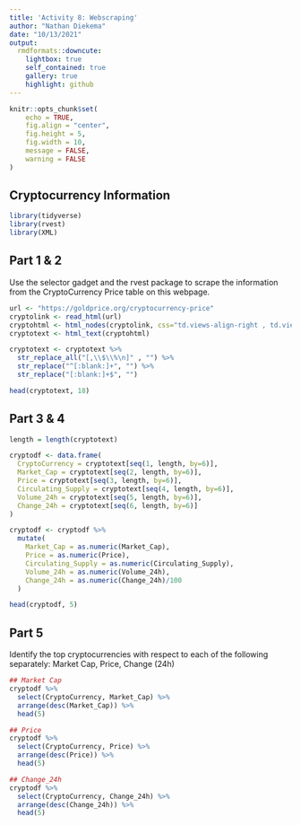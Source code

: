---
title: 'Activity 8: Webscraping'
author: "Nathan Diekema"
date: "10/13/2021"
output:
  rmdformats::downcute:
    lightbox: true
    self_contained: true
    gallery: true
    highlight: github
---

```{r setup, include=FALSE}
knitr::opts_chunk$set(
	echo = TRUE,
	fig.align = "center",
	fig.height = 5,
	fig.width = 10,
	message = FALSE,
	warning = FALSE
)
```

## Cryptocurrency Information

```{r message=FALSE, warning=FALSE}
library(tidyverse)
library(rvest)
library(XML)
```

## Part 1 & 2

Use the selector gadget and the rvest package to scrape the information from the CryptoCurrency Price table on this webpage.

```{r message=FALSE, warning=FALSE}

url <- "https://goldprice.org/cryptocurrency-price"
cryptolink <- read_html(url)
cryptohtml <- html_nodes(cryptolink, css="td.views-align-right , td.views-field-field-crypto-proper-name")
cryptotext <- html_text(cryptohtml)

cryptotext <- cryptotext %>% 
  str_replace_all("[,\\$\\%\n]" , "") %>% 
  str_replace("^[:blank:]+", "") %>% 
  str_replace("[:blank:]+$", "") 

head(cryptotext, 18)
```

## Part 3 & 4

```{r message=FALSE, warning=FALSE}

length = length(cryptotext)

cryptodf <- data.frame(
  CryptoCurrency = cryptotext[seq(1, length, by=6)],
  Market_Cap = cryptotext[seq(2, length, by=6)],
  Price = cryptotext[seq(3, length, by=6)],
  Circulating_Supply = cryptotext[seq(4, length, by=6)],
  Volume_24h = cryptotext[seq(5, length, by=6)],
  Change_24h = cryptotext[seq(6, length, by=6)]
)

cryptodf <- cryptodf %>% 
  mutate(
    Market_Cap = as.numeric(Market_Cap),
    Price = as.numeric(Price),
    Circulating_Supply = as.numeric(Circulating_Supply),
    Volume_24h = as.numeric(Volume_24h),
    Change_24h = as.numeric(Change_24h)/100
  )

head(cryptodf, 5)

```


## Part 5

Identify the top cryptocurrencies with respect to each of the following separately: Market Cap, Price, Change (24h)

```{r message=FALSE, warning=FALSE}

## Market Cap
cryptodf %>% 
  select(CryptoCurrency, Market_Cap) %>% 
  arrange(desc(Market_Cap)) %>% 
  head(5)

## Price
cryptodf %>% 
  select(CryptoCurrency, Price) %>% 
  arrange(desc(Price)) %>% 
  head(5)

## Change_24h
cryptodf %>% 
  select(CryptoCurrency, Change_24h) %>% 
  arrange(desc(Change_24h)) %>% 
  head(5)


```




